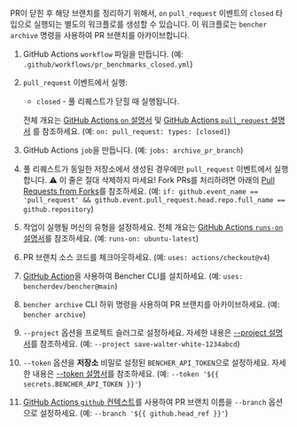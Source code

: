 
PR이 닫힌 후 해당 브랜치를 정리하기 위해서,
`on` `pull_request` 이벤트의 `closed` 타입으로 실행되는 별도의 워크플로를 생성할 수 있습니다.
이 워크플로는 `bencher archive` 명령을 사용하여 PR 브랜치를 아카이브합니다.

<PullRequestsClosedCode />

1. GitHub Actions `workflow` 파일을 만듭니다.
   (예: `.github/workflows/pr_benchmarks_closed.yml`)
2. `pull_request` 이벤트에서 실행:
   - `closed` - 풀 리퀘스트가 닫힐 때 실행됩니다.

   전체 개요는 [GitHub Actions `on` 설명서][github actions on] 및 [GitHub Actions `pull_request` 설명서][github action pull_request]
   를 참조하세요. (예: `on: pull_request: types: [closed]`)
3. GitHub Actions `job`을 만듭니다.
   (예: `jobs: archive_pr_branch`)
4. 풀 리퀘스트가 동일한 저장소에서 생성된 경우에만 `pull_request` 이벤트에서 실행합니다.
   ⚠️ 이 줄은 절대 삭제하지 마세요!
   Fork PRs를 처리하려면 아래의 [Pull Requests from Forks][pull requests from forks]를 참조하세요.
   (예: `if: github.event_name == 'pull_request' && github.event.pull_request.head.repo.full_name == github.repository`)
5. 작업이 실행될 머신의 유형을 설정하세요.
   전체 개요는 [GitHub Actions `runs-on` 설명서][github actions runs-on]를 참조하세요.
   (예: `runs-on: ubuntu-latest`)
6. PR 브랜치 소스 코드를 체크아웃하세요.
   (예: `uses: actions/checkout@v4`)
7. [GitHub Action][bencher cli github action]을 사용하여 Bencher CLI를 설치하세요.
   (예: `uses: bencherdev/bencher@main`)
8. `bencher archive` CLI 하위 명령을 사용하여 PR 브랜치를 아카이브하세요.
   (예: `bencher archive`)
9.  `--project` 옵션을 프로젝트 슬러그로 설정하세요.
    자세한 내용은 [--project 설명서][project option]를 참조하세요.
    (예: `--project save-walter-white-1234abcd`)
10. `--token` 옵션을 **저장소** 비밀로 설정된 `BENCHER_API_TOKEN`으로 설정하세요.
    자세한 내용은 [--token 설명서][token option]를 참조하세요.
    (예: `--token '${{ secrets.BENCHER_API_TOKEN }}'`)
11. [GitHub Actions `github` 컨텍스트][github actions context]를 사용하여
   PR 브랜치 이름을 `--branch` 옵션으로 설정하세요.
    (예: `--branch '${{ github.head_ref }}'`)


[github actions on]: https://docs.github.com/en/actions/using-workflows/workflow-syntax-for-github-actions#on
[github action pull_request]: https://docs.github.com/en/webhooks/webhook-events-and-payloads#pull_request
[github actions runs-on]: https://docs.github.com/en/actions/using-workflows/workflow-syntax-for-github-actions#jobsjob_idruns-on
[bencher cli github action]: https://github.com/marketplace/actions/bencher-cli
[github actions context]: https://docs.github.com/en/actions/learn-github-actions/contexts#github-context

[project option]: /ko/docs/explanation/bencher-run/#--project-project
[token option]: /ko/docs/explanation/bencher-run/#--token-token

[pull requests from forks]: #pull-requests-from-forks
